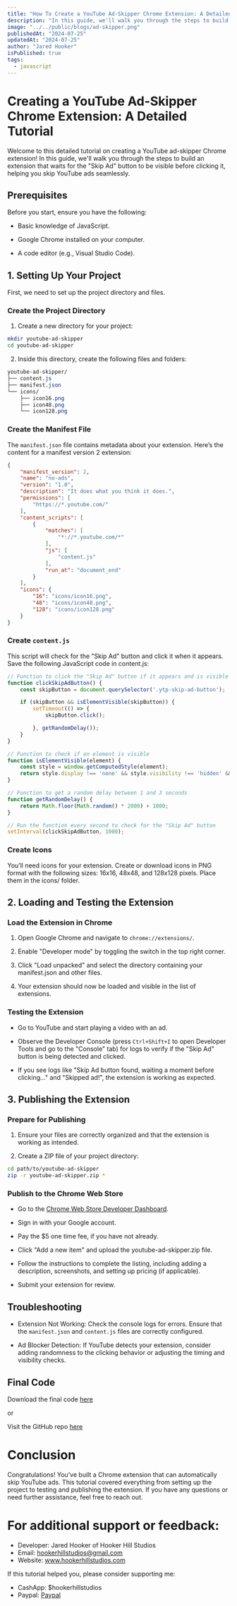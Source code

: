 ```yaml
---
title: "How To Create a YouTube Ad-Skipper Chrome Extension: A Detailed Tutorial"
description: "In this guide, we'll walk you through the steps to build an extension that automatically skips YouTube ads when the Skip Ad button appears."
image: "../../public/blogs/ad-skipper.png"
publishedAt: "2024-07-25"
updatedAt: "2024-07-25"
author: "Jared Hooker"
isPublished: true
tags:
  - javascript
---
```


# Creating a YouTube Ad-Skipper Chrome Extension: A Detailed Tutorial

Welcome to this detailed tutorial on creating a YouTube ad-skipper Chrome extension! In this guide, we'll walk you through the steps to build an extension that waits for the "Skip Ad" button to be visible before clicking it, helping you skip YouTube ads seamlessly.

## Prerequisites

Before you start, ensure you have the following:

- Basic knowledge of JavaScript.

- Google Chrome installed on your computer.

- A code editor (e.g., Visual Studio Code).

## 1. Setting Up Your Project

First, we need to set up the project directory and files.

### Create the Project Directory

1. Create a new directory for your project:

```bash
mkdir youtube-ad-skipper
cd youtube-ad-skipper
```

2. Inside this directory, create the following files and folders:

```css
youtube-ad-skipper/
├── content.js
├── manifest.json
└── icons/
    ├── icon16.png
    ├── icon48.png
    └── icon128.png
```

### Create the Manifest File

The `manifest.json` file contains metadata about your extension. Here’s the content for a manifest version 2 extension:

```json
{
    "manifest_version": 2,
    "name": "no-ads",
    "version": "1.0",
    "description": "It does what you think it does.",
    "permissions": [
        "https://*.youtube.com/"
    ],
    "content_scripts": [
        {
            "matches": [
                "*://*.youtube.com/*"
            ],
            "js": [
                "content.js"
            ],
            "run_at": "document_end"
        }
    ],
    "icons": {
        "16": "icons/icon16.png",
        "48": "icons/icon48.png",
        "128": "icons/icon128.png"
    }
}
```

### Create `content.js`

This script will check for the "Skip Ad" button and click it when it appears. Save the following JavaScript code in content.js:

```javascript
// Function to click the "Skip Ad" button if it appears and is visible
function clickSkipAdButton() {
    const skipButton = document.querySelector('.ytp-skip-ad-button');

    if (skipButton && isElementVisible(skipButton)) {
        setTimeout(() => {
            skipButton.click();

        }, getRandomDelay());
    }
}

// Function to check if an element is visible
function isElementVisible(element) {
    const style = window.getComputedStyle(element);
    return style.display !== 'none' && style.visibility !== 'hidden' && style.opacity !== '0';
}

// Function to get a random delay between 1 and 3 seconds
function getRandomDelay() {
    return Math.floor(Math.random() * 2000) + 1000;
}

// Run the function every second to check for the "Skip Ad" button
setInterval(clickSkipAdButton, 1000);
```

### Create Icons

You’ll need icons for your extension. Create or download icons in PNG format with the following sizes: 16x16, 48x48, and 128x128 pixels. Place them in the icons/ folder.

## 2. Loading and Testing the Extension

### Load the Extension in Chrome

1. Open Google Chrome and navigate to `chrome://extensions/`.

2. Enable "Developer mode" by toggling the switch in the top right corner.

3. Click "Load unpacked" and select the directory containing your manifest.json and other files.

4. Your extension should now be loaded and visible in the list of extensions.

### Testing the Extension

- Go to YouTube and start playing a video with an ad.

- Observe the Developer Console (press `Ctrl+Shift+I` to open Developer Tools and go to the "Console" tab) for logs to verify if the "Skip Ad" button is being detected and clicked.

- If you see logs like "Skip Ad button found, waiting a moment before clicking..." and "Skipped ad!", the extension is working as expected.

## 3. Publishing the Extension

### Prepare for Publishing

1. Ensure your files are correctly organized and that the extension is working as intended.

2. Create a ZIP file of your project directory:

```bash
cd path/to/youtube-ad-skipper
zip -r youtube-ad-skipper.zip *
```

### Publish to the Chrome Web Store

- Go to the [Chrome Web Store Developer Dashboard](https://chrome.google.com/webstore/developer/dashboard).

- Sign in with your Google account.

- Pay the $5 one time fee, if you have not already.

- Click "Add a new item" and upload the youtube-ad-skipper.zip file.

- Follow the instructions to complete the listing, including adding a description, screenshots, and setting up pricing (if applicable).

- Submit your extension for review.

## Troubleshooting

- Extension Not Working: Check the console logs for errors. Ensure that the `manifest.json` and `content.js` files are correctly configured.

- Ad Blocker Detection: If YouTube detects your extension, consider adding randomness to the clicking behavior or adjusting the timing and visibility checks.

## Final Code

Download the final code [here](https://github.com/JRH89/youtube-ad-skipper/releases/download/v1.0/youtube-ad-skipper.zip)

or

Visit the GitHub repo [here](https://github.com/JRH89/youtube-ad-skipper/)

# Conclusion

Congratulations! You’ve built a Chrome extension that can automatically skip YouTube ads. This tutorial covered everything from setting up the project to testing and publishing the extension. If you have any questions or need further assistance, feel free to reach out.

# For additional support or feedback:

- Developer: Jared Hooker of Hooker Hill Studios
- Email: hookerhillstudios@gmail.com
- Website: www.hookerhillstudios.com

If this tutorial helped you, please consider supporting me:

- CashApp: $hookerhillstudios
- Paypal: [Paypal](https://www.paypal.com/ncp/payment/KUWG9HFVBYWHL)